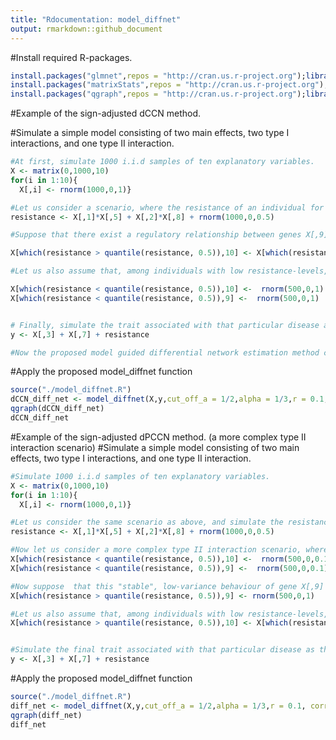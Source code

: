 ---
title: "Rdocumentation: model_diffnet"
output: rmarkdown::github_document
--- 

#Install required R-packages.
```{r results='hide', message=FALSE, warning=FALSE} 
install.packages("glmnet",repos = "http://cran.us.r-project.org");library("glmnet")
install.packages("matrixStats",repos = "http://cran.us.r-project.org");library("matrixStats")
install.packages("qgraph",repos = "http://cran.us.r-project.org");library("qgraph")
```

#Example of the sign-adjusted dCCN method. 

#Simulate a simple model consisting of two main effects, two type I interactions, and one type II interaction. 
```{r}
#At first, simulate 1000 i.i.d samples of ten explanatory variables.
X <- matrix(0,1000,10)
for(i in 1:10){
  X[,i] <- rnorm(1000,0,1)}

#Let us consider a scenario, where the resistance of an individual for a particular disease is controlled, to some extent, by the sum of two interaction terms of type I.
resistance <- X[,1]*X[,5] + X[,2]*X[,8] + rnorm(1000,0,0.5)

#Suppose that there exist a regulatory relationship between genes X[,9] and X[,10] that is associated only with high resistance-levels - let's say all values above the median of "resistance" - and can be modeled as follows. 

X[which(resistance > quantile(resistance, 0.5)),10] <- X[which(resistance > quantile(resistance, 0.5)),9] + rnorm(500,0,0.2)

#Let us also assume that, among individuals with low resistance-levels, this regulatory mechanism is somehow disrupted and the expression levels of these genes become independent.

X[which(resistance < quantile(resistance, 0.5)),10] <-  rnorm(500,0,1)
X[which(resistance < quantile(resistance, 0.5)),9] <-  rnorm(500,0,1)


# Finally, simulate the trait associated with that particular disease as the sum of the previous resistance-levels and the main effects of two genes. NOTE that the "resistance" vector already contains the random error term.
y <- X[,3] + X[,7] + resistance

#Now the proposed model guided differential network estimation method can be used to find these disrupted regulation patterns, the interaction terms behind them, as well as the additional main effects (although not shown in the estimated differential network as they are estimated separately in the first step).

```


#Apply the proposed model_diffnet function
```{r}
source("./model_diffnet.R")
dCCN_diff_net <- model_diffnet(X,y,cut_off_a = 1/2,alpha = 1/3,r = 0.1, corr_metric = "CCN", main_effect = TRUE, CV = TRUE,symmetric = TRUE, signAdj = TRUE, adj_matrices = FALSE)
qgraph(dCCN_diff_net)
dCCN_diff_net
```

#Example of the sign-adjusted dPCCN method. (a more complex type II interaction scenario)
#Simulate a simple model consisting of two main effects, two type I interactions, and one type II interaction. 
```{r}
#Simulate 1000 i.i.d samples of ten explanatory variables.
X <- matrix(0,1000,10)
for(i in 1:10){
  X[,i] <- rnorm(1000,0,1)}

#Let us consider the same scenario as above, and simulate the resistance vector as the sum of two interaction terms of type I.
resistance <- X[,1]*X[,5] + X[,2]*X[,8] + rnorm(1000,0,0.5)

#Now let us consider a more complex type II interaction scenario, where genes X[,9] and X[,10] among individuals with high resistance-levels (above the median value) are expressed independently from each other. Let us also assume that low or high expression levels are extremely rare among high-resistant individuals and use relatively small variance to simulate them around zero from the following normal distribution.
X[which(resistance < quantile(resistance, 0.5)),10] <-  rnorm(500,0,0.1)
X[which(resistance < quantile(resistance, 0.5)),9] <-  rnorm(500,0,0.1)

#Now suppose  that this "stable", low-variance behaviour of gene X[,9] is assumed to be somehow disrupted among individuals with low resistance-levels (below the median value), and as a more "active" version,  we simulate X[,9] in the low-resistance group with larger variance than in the high-resistant group. 
X[which(resistance > quantile(resistance, 0.5)),9] <- rnorm(500,0,1)

#Let us also assume that, among individuals with low resistance-levels, gene X[,9] is regulating the expression levels of gene X[,10] which can be seen as a regulation pattern that has an an adverse effect on the resistance-level (backwards simulation).
X[which(resistance > quantile(resistance, 0.5)),10] <- X[which(resistance > quantile(resistance, 0.5)),9] + rnorm(500,0,0.2)


#Simulate the final trait associated with that particular disease as the sum of the previous resistance-levels and the main effects of two genes. NOTE that the "resistance" vector again contains the random error term.
y <- X[,3] + X[,7] + resistance

```


#Apply the proposed model_diffnet function
```{r}
source("./model_diffnet.R")
diff_net <- model_diffnet(X,y,cut_off_a = 1/2,alpha = 1/3,r = 0.1, corr_metric = "PCCN", main_effect = TRUE, CV = TRUE,symmetric = TRUE, signAdj = TRUE, adj_matrices = TRUE)
qgraph(diff_net)
diff_net
```

